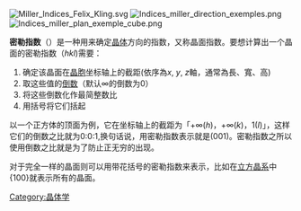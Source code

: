 {{Refimprove|time=2021-11-26T08:28:49+00:00}}
[[Image:Miller_Indices_Felix_Kling.svg|thumb]]
[[Image:Indices_miller_direction_exemples.png|thumb]]
[[File:Indices_miller_plan_exemple_cube.png|thumb]]

'''密勒指数'''（{{lang-en|Miller index}}）是一种用来确定[[晶体|晶体]]方向的指数，又称晶面指数。要想计算出一个晶面的密勒指数（''hkl'')需要：
# 确定该晶面在[[晶胞|晶胞]]坐标轴上的截距(依序為''x'', ''y'', ''z''軸，通常為長、寬、高)
# 取这些值的[[倒数|倒数]]（默认∞的倒数为0）
# 将这些倒数化作最简整数比
# 用括号将它们括起
以一个正方体的顶面为例，它在坐标轴上的截距为「+∞(''h'')，+∞(''k'')，1(''l'')」，这样它们的倒数之比就为0:0:1,换句话说，用密勒指数表示就是(001)。密勒指数之所以使用倒数之比就是为了防止正无穷的出现。

对于完全一样的晶面则可以用带花括号的密勒指数来表示，比如在[[立方晶系|立方晶系]]中{100}就表示所有的晶面。

[[Category:晶体学|Category:晶体学]]